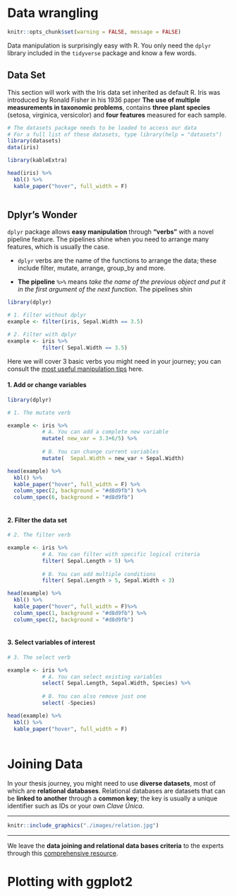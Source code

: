
# Data wrangling

```r
knitr::opts_chunk$set(warning = FALSE, message = FALSE) 

```

Data manipulation is surprisingly easy with R. You only need the `dplyr` library included in the `tidyverse` package and know a few words.

## Data Set

This section will work with the Iris data set inherited as default R.  Iris was introduced by Ronald Fisher in his 1936 paper __The use of multiple measurements in taxonomic problems__, contains **three plant species** (setosa, virginica, versicolor) and **four features** measured for each sample.


```r

# The datasets package needs to be loaded to access our data 
# For a full list of these datasets, type library(help = "datasets")
library(datasets)
data(iris)
```

```r

library(kableExtra)

head(iris) %>% 
  kbl() %>%
  kable_paper("hover", full_width = F)
  
```


## Dplyr's Wonder

`dplyr` package allows **easy manipulation** through **"verbs"** with a novel pipeline feature. The pipelines shine when you need to arrange many features, which is usually the case.

- `dplyr` verbs are the name of the functions to arrange the data; these include filter, mutate, arrange, group_by and more.

- **The pipeline** `%>%`  means _take the name of the previous object and put it in the first argument of the next function_. The pipelines shin
```r

library(dplyr)

# 1. Filter without dplyr
example <- filter(iris, Sepal.Width == 3.5)

# 2. Filter with dplyr
example <- iris %>% 
           filter( Sepal.Width == 3.5)

```

Here we will cover 3 basic verbs you might need in your journey; you can consult the [most useful manipulation tips](https://www.maximaformacion.es/blog-ciencia-datos/top-10-manipulacion-de-datos-con-dplyr/) here.


#### 1. Add or change variables {-}

```r

library(dplyr)

# 1. The mutate verb

example <- iris %>% 
           # A. You can add a complete new variable
           mutate( new_var = 3.3+6/5) %>% 
  
           # B. You can change current variables
           mutate(  Sepal.Width = new_var + Sepal.Width)

```

```r

head(example) %>% 
  kbl() %>%
  kable_paper("hover", full_width = F) %>%
  column_spec(2, background = "#d8d9fb") %>% 
  column_spec(6, background = "#d8d9fb")
  
```


#### 2. Filter the data set {-}

```r

# 2. The filter verb

example <- iris %>% 
           # A. You can filter with specific logical criteria
           filter( Sepal.Length > 5) %>% 
  
           # B. You can add multiple conditions
           filter( Sepal.Length > 5, Sepal.Width < 3)

```

```r

head(example) %>% 
  kbl() %>%
  kable_paper("hover", full_width = F)%>%
  column_spec(1, background = "#d8d9fb") %>% 
  column_spec(2, background = "#d8d9fb")
  
```


#### 3. Select variables of interest{-}

```r

# 3. The select verb

example <- iris %>% 
           # A. You can select existing variables
           select( Sepal.Length, Sepal.Width, Species) %>% 
  
           # B. You can also remove just one
           select( -Species)

```

```r

head(example) %>% 
  kbl() %>%
  kable_paper("hover", full_width = F)
  
```


# Joining Data 

In your thesis journey, you might need to use **diverse datasets**, most of which are **relational databases**. Relational databases are datasets that can be **linked to another** through a **common key**; the key is usually a unique identifier such as IDs or your own _Clave Única_.

***
```r
knitr::include_graphics("./images/relation.jpg")
```
***


We leave the **data joining and relational data bases criteria** to the experts through this [comprehensive resource](https://www.garrickadenbuie.com/project/tidyexplain/).


# Plotting with ggplot2

